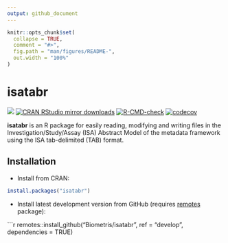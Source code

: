 ```yaml
---
output: github_document
---
```


<!-- README.md is generated from README.Rmd. Please edit that file -->

```r
knitr::opts_chunk$set(
  collapse = TRUE,
  comment = "#>",
  fig.path = "man/figures/README-",
  out.width = "100%"
)
```

# isatabr

[![](https://www.r-pkg.org/badges/version/isatabr)](https://www.r-pkg.org/pkg/isatabr)
[![CRAN RStudio mirror downloads](https://cranlogs.r-pkg.org/badges/isatabr)](https://www.r-pkg.org/pkg/isatabr)
[![R-CMD-check](https://github.com/Biometris/isatabr/workflows/R-CMD-check/badge.svg)](https://github.com/Biometris/isatabr/actions?workflow=R-CMD-check)
[![codecov](https://codecov.io/gh/Biometris/isatabr/branch/master/graph/badge.svg)](https://codecov.io/gh/Biometris/isatabr)

**isatabr** is an R package for easily reading, modifying and writing files in the Investigation/Study/Assay (ISA) Abstract Model of the metadata framework using the ISA tab-delimited (TAB) format.

## Installation

* Install from CRAN:

```r
install.packages("isatabr")
```

* Install latest development version from GitHub (requires [remotes](https://github.com/r-lib/remotes) package):

```r
remotes::install_github("Biometris/isatabr", ref = "develop", dependencies = TRUE)


